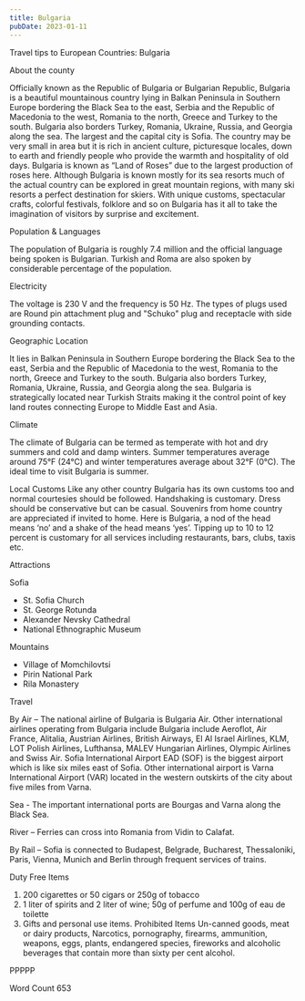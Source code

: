 ```yaml
---
title: Bulgaria
pubDate: 2023-01-11
---
```


Travel tips to European Countries: Bulgaria

About the county

Officially known as the Republic of Bulgaria or Bulgarian Republic, Bulgaria is a beautiful mountainous country lying in Balkan Peninsula in Southern Europe bordering the Black Sea to the east, Serbia and the Republic of Macedonia to the west, Romania to the north, Greece and Turkey to the south. Bulgaria also borders Turkey, Romania, Ukraine, Russia, and Georgia along the sea. The largest and the capital city is Sofia. The country may be very small in area but it is rich in ancient culture, picturesque locales, down to earth and friendly people who provide the warmth and hospitality of old days. Bulgaria is known as “Land of Roses” due to the largest production of roses here. Although Bulgaria is known mostly for its sea resorts much of the actual country can be explored in great mountain regions, with many ski resorts a perfect destination for skiers. With unique customs, spectacular crafts, colorful festivals, folklore and so on Bulgaria has it all to take the imagination of visitors by surprise and excitement.

Population & Languages

The population of Bulgaria is roughly 7.4 million and the official language being spoken is Bulgarian. Turkish and Roma are also spoken by considerable percentage of the population.

Electricity

The voltage is 230 V and the frequency is 50 Hz. The types of plugs used are Round pin attachment plug and "Schuko" plug and receptacle with side grounding contacts.

Geographic Location

It lies in Balkan Peninsula in Southern Europe bordering the Black Sea to the east, Serbia and the Republic of Macedonia to the west, Romania to the north, Greece and Turkey to the south. Bulgaria also borders Turkey, Romania, Ukraine, Russia, and Georgia along the sea. Bulgaria is strategically located near Turkish Straits making it the control point of key land routes connecting Europe to Middle East and Asia.

Climate

The climate of Bulgaria can be termed as temperate with hot and dry summers and cold and damp winters. Summer temperatures average around 75°F (24°C) and winter temperatures average about 32°F (0°C). The ideal time to visit Bulgaria is summer.

Local Customs
Like any other country Bulgaria has its own customs too and normal courtesies should be followed. Handshaking is customary. Dress should be conservative but can be casual. Souvenirs from home country are appreciated if invited to home. Here is Bulgaria, a nod of the head means ‘no’ and a shake of the head means ‘yes’. Tipping up to 10 to 12 percent is customary for all services including restaurants, bars, clubs, taxis etc.

Attractions

Sofia 
* St. Sofia Church
* St. George Rotunda
* Alexander Nevsky Cathedral 
* National Ethnographic Museum 

Mountains
* Village of Momchilovtsi 
* Pirin National Park 
* Rila Monastery

Travel

By Air – The national airline of Bulgaria is Bulgaria Air. Other international airlines operating from Bulgaria include Bulgaria include Aeroflot, Air France, Alitalia, Austrian Airlines, British Airways, El Al Israel Airlines, KLM, LOT Polish Airlines, Lufthansa, MALEV Hungarian Airlines, Olympic Airlines and Swiss Air. Sofia International Airport EAD (SOF) is the biggest airport which is like six miles east of Sofia. Other international airport is Varna International Airport (VAR) located in the western outskirts of the city about five miles from Varna.

Sea - The important international ports are Bourgas and Varna along the Black Sea.

River – Ferries can cross into Romania from Vidin to Calafat.

By Rail – Sofia is connected to Budapest, Belgrade, Bucharest, Thessaloniki, Paris, Vienna, Munich and Berlin through frequent services of trains.

Duty Free Items
1. 200 cigarettes or 50 cigars or 250g of tobacco 
2. 1 liter of spirits and 2 liter of wine; 50g of perfume and 100g of eau de toilette 
3. Gifts and personal use items.
Prohibited Items
Un-canned goods, meat or dairy products, Narcotics, pornography, firearms, ammunition, weapons, eggs, plants, endangered species, fireworks and alcoholic beverages that contain more than sixty per cent alcohol.

PPPPP

Word Count 653